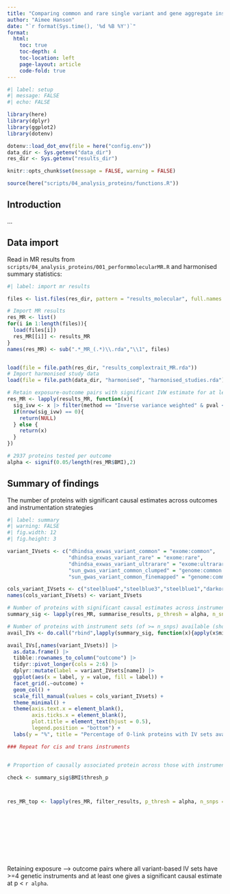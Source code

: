 ```yaml
---
title: "Comparing common and rare single variant and gene aggregate instrumentation strategies for molecular MR"
author: "Aimee Hanson"
date: "`r format(Sys.time(), '%d %B %Y')`"
format: 
  html:
    toc: true
    toc-depth: 4
    toc-location: left
    page-layout: article
    code-fold: true
---
```


```r
#| label: setup
#| message: FALSE
#| echo: FALSE

library(here)
library(dplyr)
library(ggplot2)
library(dotenv)

dotenv::load_dot_env(file = here("config.env"))
data_dir <- Sys.getenv("data_dir")
res_dir <- Sys.getenv("results_dir")

knitr::opts_chunk$set(message = FALSE, warning = FALSE)

source(here("scripts/04_analysis_proteins/functions.R"))
```
## Introduction

...


## Data import

Read in MR results from `scripts/04_analysis_proteins/001_performmolecularMR.R` and harmonised summary statistics:

```r
#| label: import mr results

files <- list.files(res_dir, pattern = "results_molecular", full.names = T)

# Import MR results
res_MR <- list()
for(i in 1:length(files)){
  load(files[i])
  res_MR[[i]] <- results_MR
}
names(res_MR) <- sub(".*_MR_(.*)\\.rda","\\1", files)


load(file = file.path(res_dir, "results_complextrait_MR.rda"))
# Import harmonised study data
load(file = file.path(data_dir, "harmonised", "harmonised_studies.rda"))

# Retain exposure-outcome pairs with significant IVW estimate for at least one instrumentation strategy
res_MR <- lapply(results_MR, function(x){
  sig_ivw <- x |> filter(method == "Inverse variance weighted" & pval < 0.05)
  if(nrow(sig_ivw) == 0){
    return(NULL)
  } else {
    return(x)
  }
}) 

# 2937 proteins tested per outcome
alpha <- signif(0.05/length(res_MR$BMI),2)
```

## Summary of findings

The number of proteins with significant causal estimates across outcomes and instrumentation strategies

```r
#| label: summary
#| warning: FALSE
#| fig.width: 12
#| fig.height: 3

variant_IVsets <- c("dhindsa_exwas_variant_common" = "exome:common",
                    "dhindsa_exwas_variant_rare" = "exome:rare",
                    "dhindsa_exwas_variant_ultrarare" = "exome:ultrarare",
                    "sun_gwas_variant_common_clumped" = "genome:common (clumped)",
                    "sun_gwas_variant_common_finemapped" = "genome:common (fmapped)")

cols_variant_IVsets <- c("steelblue4","steelblue3","steelblue1","darkorange","orange")
names(cols_variant_IVsets) <- variant_IVsets

# Number of proteins with significant causal estimates across instrument sets
summary_sig <- lapply(res_MR, summarise_results, p_thresh = alpha, n_snps = 3)

# Number of proteins with instrument sets (of >= n_snps) available (shown for BMI - differs slightly across outcomes depending on whether IVs are available in outcome study)
avail_IVs <- do.call("rbind",lapply(summary_sig, function(x){apply(x$min_p, MARGIN = 2, function(y){sum(!is.na(y))})/nrow(x$min_p) * 100}))

avail_IVs[,names(variant_IVsets)] |> 
  as.data.frame() |> 
  tibble::rownames_to_column("outcome") |>
  tidyr::pivot_longer(cols = 2:6) |>
  dplyr::mutate(label = variant_IVsets[name]) |>
  ggplot(aes(x = label, y = value, fill = label)) +
  facet_grid(.~outcome) +
  geom_col() +
  scale_fill_manual(values = cols_variant_IVsets) +
  theme_minimal() +
  theme(axis.text.x = element_blank(), 
        axis.ticks.x = element_blank(),
        plot.title = element_text(hjust = 0.5),
        legend.position = "bottom") +
  labs(y = "%", title = "Percentage of O-link proteins with IV sets available (with n>=3 instruments)")

### Repeat for cis and trans instruments


# Proportion of causally associated protein across those with instruments available

check <- summary_sig$BMI$thresh_p



res_MR_top <- lapply(res_MR, filter_results, p_thresh = alpha, n_snps = 3)











```


Retaining exposure --> outcome pairs where all variant-based IV sets have >=4 genetic instruments and at least one gives a significant causal estimate at p < `r alpha`.




